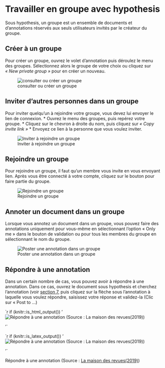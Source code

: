 # Travailler en groupe avec hypothesis{#s6}

Sous hypothesis, un groupe est un ensemble de documents et d’annotations réservés aux seuls utilisateurs invités par le créateur du groupe.

## Créer à un groupe{#s61}

Pour créer un groupe, ouvrez le volet d’annotation puis déroulez le menu des groupes. Sélectionnez alors le groupe de votre choix ou cliquez sur *« New private group »* pour en créer un nouveau.

![consulter ou créer un groupe](img/groupes.png)

## Inviter d’autres personnes dans un groupe{#s62}

Pour inviter quelqu’un à rejoindre votre groupe, vous devez lui envoyer le lien de connexion.
*   Ouvrez le menu des groupes, puis repérez votre groupe.
*   Cliquez sur le chevron à droite du nom, puis cliquez sur *« Copy invite link »*
*   Envoyez ce lien à la personne que vous voulez inviter.

![Inviter à rejoindre un groupe](img/10545b5bdaaf92692913d7f2ab400691.png)

## Rejoindre un groupe{#s63}

Pour rejoindre un groupe, il faut qu'un membre vous invite en vous envoyant lien. Après vous être connecté à votre compte, cliquez sur le bouton pour faire partie du groupe.

![Rejoindre un groupe](img/3c43f5853bd5bc770efb60d74686f1ae.png)

## Annoter un document dans un groupe{#s64}

Lorsque vous annotez un document dans un groupe, vous pouvez faire des annotations uniquement pour vous-même en sélectionnant l’option « Only me » dans le bouton de validation ou pour tous les membres du groupe en sélectionnant le nom du groupe.

![Poster une annotation dans un groupe](img/postGroup.png)

## Répondre à une annotation{#s65}

Dans un certain nombre de cas, vous pouvez avoir à répondre à une annotation. Dans ce cas, ouvrez le document sous hypothesis et cherchez l’annotation (voir [section 7](#s7), puis cliquez sur la flèche sous l’annotation à laquelle vous voulez répondre,  saisissez votre réponse et validez-la (Clic sur « Post to …)


`r if (knitr::is_html_output()) '
![Répondre à une annotation (Source : [La maison des revues(2019)](http://www.maisondesrevues.org/1182))](img/30f5eff1df71626cf0748cd0af596424.gif)

'`

`r if (knitr::is_latex_output()) '
![Répondre à une annotation (Source : [La maison des revues(2019)](http://www.maisondesrevues.org/1182))](img/30f5eff1df71626cf0748cd0af596424.png)

'`

Répondre à une annotation (Source : [La maison des revues(2019)](http://www.maisondesrevues.org/1182))

